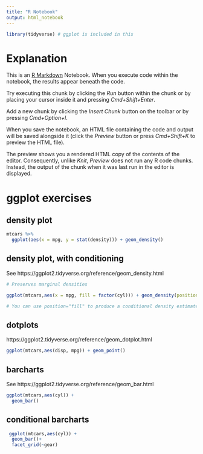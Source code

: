 ---
title: "R Notebook"
output: html_notebook
---

```{r}
library(tidyverse) # ggplot is included in this
```

# Explanation

This is an [R Markdown](http://rmarkdown.rstudio.com) Notebook. When you execute code within the notebook, the results appear beneath the code. 

Try executing this chunk by clicking the *Run* button within the chunk or by placing your cursor inside it and pressing *Cmd+Shift+Enter*. 

Add a new chunk by clicking the *Insert Chunk* button on the toolbar or by pressing *Cmd+Option+I*.

When you save the notebook, an HTML file containing the code and output will be saved alongside it (click the *Preview* button or press *Cmd+Shift+K* to preview the HTML file). 

The preview shows you a rendered HTML copy of the contents of the editor. Consequently, unlike *Knit*, *Preview* does not run any R code chunks. Instead, the output of the chunk when it was last run in the editor is displayed.


# ggplot exercises

## density plot

```{r}
mtcars %>%
  ggplot(aes(x = mpg, y = stat(density))) + geom_density()
```

## density plot, with conditioning

See https://ggplot2.tidyverse.org/reference/geom_density.html

```{r}

# Preserves marginal densities

ggplot(mtcars,aes(x = mpg, fill = factor(cyl))) + geom_density(position = "fill")

# You can use position="fill" to produce a conditional density estimate

```

## dotplots

https://ggplot2.tidyverse.org/reference/geom_dotplot.html

```{r}
ggplot(mtcars,aes(disp, mpg)) + geom_point()
```


## barcharts

See https://ggplot2.tidyverse.org/reference/geom_bar.html


```{r}
ggplot(mtcars,aes(cyl)) + 
  geom_bar()
```

## conditional barcharts

```{r}
 ggplot(mtcars,aes(cyl)) + 
  geom_bar()+ 
  facet_grid(~gear)
```

